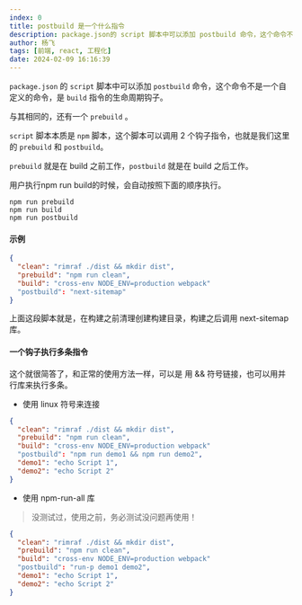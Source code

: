 ```yaml
---
index: 0
title: postbuild 是一个什么指令
description: package.json的 script 脚本中可以添加 postbuild 命令，这个命令不是一个自定义的命令，是 build指令的生命周期钩子。
author: 杨飞
tags: [前端, react, 工程化]
date: 2024-02-09 16:16:39
---
```


`package.json` 的 `script` 脚本中可以添加 `postbuild` 命令，这个命令不是一个自定义的命令，是 `build` 指令的生命周期钩子。

与其相同的，还有一个 `prebuild` 。

`script` 脚本本质是 `npm` 脚本，这个脚本可以调用 2 个钩子指令，也就是我们这里的  `prebuild` 和 `postbuild`。

`prebuild` 就是在 build 之前工作，`postbuild` 就是在 build 之后工作。

用户执行npm run build的时候，会自动按照下面的顺序执行。

```shell
npm run prebuild
npm run build
npm run postbuild
```

#### 示例

```json
{
  "clean": "rimraf ./dist && mkdir dist",
  "prebuild": "npm run clean",
  "build": "cross-env NODE_ENV=production webpack"
  "postbuild": "next-sitemap"
}
```

上面这段脚本就是，在构建之前清理创建构建目录，构建之后调用 next-sitemap 库。

#### 一个钩子执行多条指令

这个就很简答了，和正常的使用方法一样，可以是 用 && 符号链接，也可以用并行库来执行多条。

- 使用 linux 符号来连接

```json
{
  "clean": "rimraf ./dist && mkdir dist",
  "prebuild": "npm run clean",
  "build": "cross-env NODE_ENV=production webpack"
  "postbuild": "npm run demo1 && npm run demo2",
  "demo1": "echo Script 1",
  "demo2": "echo Script 2"
}
```

- 使用 npm-run-all 库
> 没测试过，使用之前，务必测试没问题再使用！

```json
{
  "clean": "rimraf ./dist && mkdir dist",
  "prebuild": "npm run clean",
  "build": "cross-env NODE_ENV=production webpack"
  "postbuild": "run-p demo1 demo2",
  "demo1": "echo Script 1",
  "demo2": "echo Script 2"
}
```
